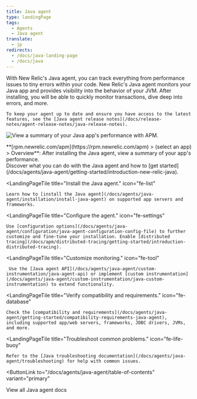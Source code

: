 ```yaml
---
title: Java agent
type: landingPage
tags:
  - Agents
  - Java agent
translate:
  - jp
redirects:
  - /docs/java-landing-page
  - /docs/java
---
```


<LandingPageHero>
  <HeroContent>
    With New Relic's Java agent, you can track everything from performance issues to tiny errors within your code. New Relic's Java agent monitors your Java app and provides visibility into the behavior of your JVM. After installing, you will be able to quickly monitor transactions, dive deep into errors, and more.

    To keep your agent up to date and ensure you have access to the latest features, see the [Java agent release notes](/docs/release-notes/agent-release-notes/java-release-notes).
  </HeroContent>

  ![View a summary of your Java app's performance with APM.](./images/Java_agent_landing_image.png "Java_agent_landing_image.png")

  <figcaption>
    **[rpm.newrelic.com/apm](https://rpm.newrelic.com/apm) > (select an app) > Overview**: After installing the Java agent, view a summary of your app's performance.
  </figcaption>
</LandingPageHero>

<LandingPageTileGrid>
  <LandingPageTile
    title="Get started."
    icon="fe-terminal"
  >
    Discover what you can do with the Java agent and how to [get started](/docs/agents/java-agent/getting-started/introduction-new-relic-java).
  </LandingPageTile>

  <LandingPageTile
    title="Install the Java agent."
    icon="fe-list"
  >
    Learn how to [install the Java agent](/docs/agents/java-agent/installation/install-java-agent) on supported app servers and frameworks.
  </LandingPageTile>

  <LandingPageTile
    title="Configure the agent."
    icon="fe-settings"
  >
    Use [configuration options](/docs/agents/java-agent/configuration/java-agent-configuration-config-file) to further customize and fine-tune your installation. Enable [distributed tracing](/docs/apm/distributed-tracing/getting-started/introduction-distributed-tracing).
  </LandingPageTile>

  <LandingPageTile
    title="Customize monitoring."
    icon="fe-tool"
  >
     Use the [Java agent API](/docs/agents/java-agent/custom-instrumentation/java-agent-api) or implement [custom instrumentation](/docs/agents/java-agent/custom-instrumentation/java-custom-instrumentation) to extend functionality.
  </LandingPageTile>

  <LandingPageTile
    title="Verify compatibility and requirements."
    icon="fe-database"
  >
    Check the [compatibility and requirements](/docs/agents/java-agent/getting-started/compatibility-requirements-java-agent), including supported app/web servers, frameworks, JDBC drivers, JVMs, and more.
  </LandingPageTile>

  <LandingPageTile
    title="Troubleshoot common problems."
    icon="fe-life-buoy"
  >
    Refer to the [Java troubleshooting documentation](/docs/agents/java-agent/troubleshooting) for help with common issues.
  </LandingPageTile>
</LandingPageTileGrid>

<ButtonLink
  to="/docs/agents/java-agent/table-of-contents"
  variant="primary"
>
  View all Java agent docs
</ButtonLink>
